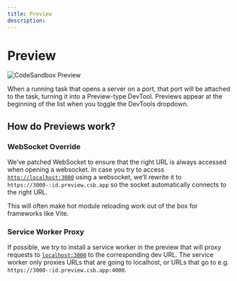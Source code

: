 ```yaml
---
title: Preview
description: 
---
```


# Preview

![CodeSandbox Preview](../images/devtools-cover-preview.jpg)

When a running task that opens a server on a port, that port will be attached to the task, turning it into a Preview-type DevTool. Previews appear at the beginning of the list when you toggle the DevTools dropdown. 

## How do Previews work?

### WebSocket Override

We’ve patched WebSocket to ensure that the right URL is always accessed when opening a websocket. In case you try to access [`http://localhost:3000`](http://localhost:3000) using a websocket, we’ll rewrite it to `https://3000-:id.preview.csb.app` so the socket automatically connects to the right URL.

This will often make hot module reloading work out of the box for frameworks like Vite.

### Service Worker Proxy

If possible, we try to install a service worker in the preview that will proxy requests to [`localhost:3000`](http://localhost:3000) to the corresponding dev URL. The service worker only proxies URLs that are going to localhost, or URLs that go to e.g. `https://3000-:id.preview.csb.app:4000`.
